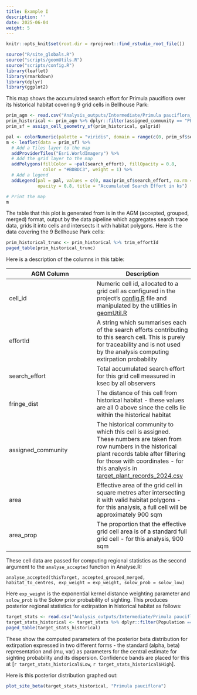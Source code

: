 ```yaml
---
title: Example I
description: ''
date: 2025-06-04
weight: 5
---
```


```r
knitr::opts_knit$set(root.dir = rprojroot::find_rstudio_root_file())
```

```r
source("R/site_globals.R")
source("scripts/geomUtils.R")
source("scripts/config.R")
library(leaflet)
library(rmarkdown)
library(dplyr)
library(ggplot2)
```

This map shows the accumulated search effort for Primula pauciflora over its historical habitat covering 9 grid cells
in Bellhouse Park:

```r
prim_agm <- read.csv("Analysis_outputs/Intermediate/Primula pauciflora_accepted_grouped_merged.csv")
prim_historical <- prim_agm %>% dplyr::filter(assigned_community == "PP1")
prim_sf = assign_cell_geometry_sf(prim_historical, galgrid)

pal <- colorNumeric(palette = "viridis", domain = range(c(0, prim_sf$search_effort), na.rm = TRUE))
m <- leaflet(data = prim_sf) %>%
  # Add a Tiles layer to the map
  addProviderTiles("Esri.WorldImagery") %>%
  # Add the grid layer to the map
  addPolygons(fillColor = ~pal(search_effort), fillOpacity = 0.8, 
              color = "#BDBDC3", weight = 1) %>%
  # Add a legend
  addLegend(pal = pal, values = c(0, max(prim_sf$search_effort, na.rm = TRUE)),
            opacity = 0.8, title = "Accumulated Search Effort in ks")

# Print the map
m

```

The table that this plot is generated from is in the AGM (accepted, grouped, merged) format, output by the 
data pipeline which aggregates search trace data, grids it into cells and intersects it with habitat polygons. Here is the data covering
the 9 Bellhouse Park cells:

```r
prim_historical_trunc <- prim_historical %>% trim_effortId
paged_table(prim_historical_trunc)
```
Here is a description of the columns in this table:

| AGM Column | Description |
| ---------- | ----------- |
| cell_id    | Numeric cell id, allocated to a grid cell as configured in the project's [config.R](`r site_rel("/scripts/config.R")`) file and manipulated by the utilities in [geomUtil.R](`r site_rel("/scripts/geomUtil.R")`)|
| effortId   | A string which summarises each of the search efforts contributing to this search cell. This is purely for traceability and is not used by the analysis computing extirpation probability |
| search_effort | Total accumulated search effort for this grid cell measured in ksec by all observers |
| fringe_dist | The distance of this cell from historical habitat - these values are all 0 above since the cells lie within the historical habitat |
| assigned_community | The historical community to which this cell is assigned. These numbers are taken from row numbers in the historical plant records table after filtering for those with coordinates - for this analysis in [target_plant_records_2024.csv](`r site_rel("Analysis_inputs/Occurrences/target_plant_records_2024.csv")`) |
| area | Effective area of the grid cell in square metres after intersecting it with valid habitat polygons - for this analysis, a full cell will be approximately 900 sqm |
| area_prop | The proportion that the effective grid cell area is of a standard full grid cell - for this analysis, 900 sqm |

These cell data are passed for computing regional statistics as the second argument to the ``analyse_accepted`` function in Analyse.R:

```
analyse_accepted(thisTarget, accepted_grouped_merged, habitat_to_centres, exp_weight = exp_weight, solow_prob = solow_low)

```

Here ``exp_weight`` is the exponential kernel distance weighting parameter and ``solow_prob`` is the Solow prior probability of sighting.
This produces posterior regional statistics for extirpation in historical habitat as follows:

```r
target_stats <- read.csv("Analysis_outputs/Intermediate/Primula pauciflora_stats.csv")
target_stats_historical <- target_stats %>% dplyr::filter(Population == "PP1")
paged_table(target_stats_historical)
```

These show the computed parameters of the posterior beta distribution for extirpation expressed in two different forms - the standard (alpha, beta) representation and (mu, var) as parameters for the central estimate for sighting probability and its dispersion. Confidence bands are placed for this at [`r target_stats_historical$Low`, `r target_stats_historical$High`].

Here is this posterior distribution graphed out:

```r
plot_site_beta(target_stats_historical, "Primula pauciflora")
```

